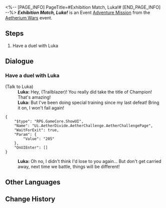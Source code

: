<%-- [PAGE_INFO]
PageTitle=#Exhibition Match, Luka!#
[END_PAGE_INFO] --%>
{{Stub|Dialogue.}}
{{Mission Infobox
|id            = 8014145
|title         = 
|image         = <!--Mission Exhibition Match, Luka!.png-->
|type          = Adventure
|event_name    = Aetherium Wars
|chapter       = 
|requirements  = {{subst:void|<!--Unknown: {"Type":"Manual"}-->}}
|summary       = <!--official mission summary from Fate's Atlas-->
|characters    = Luka; Trailblazer
|startLocation = [[Jarilo-VI]] - [[Old Weapon Testing Ground]]
|world         = Jarilo-VI
|area          = Old Weapon Testing Ground
|prev          = 
|next          = 
|rewards       = 
}}
'''''Exhibition Match, Luka!''''' is an Event [[Adventure Mission]] from the [[Aetherium Wars]] event.

==Steps==
# Have a duel with Luka

<!--
==Gameplay Notes==

--><!--
==Trial Character==

-->
==Dialogue==
{{Stub Dialogue}}
===Have a duel with Luka{{subst:void|<!--801414501-->}}===
{{Mission Description|type=adventure|location=Old Weapon Testing Ground|The core gameplay loop behind Aetherium Wars is "dueling." Challenge different players and show your true strength!}}
{{Dialogue Start}}

;(Talk to Luka)
:'''Luka:''' Hey, (Trailblazer)! You really did take the title of Champion! That's amazing!
:'''Luka:''' But I've been doing special training since my last defeat! Bring it on, I won't fail again!
<pre>{
	"$type": "RPG.GameCore.ShowUI",
	"Name": "Ui.AetherDivide.AetherChallenge.AetherChallengePage",
	"WaitForExit": true,
	"Param": {
		"Value": "205"
	},
	"OnUIEnter": []
}</pre>
:'''Luka:''' Oh no, I didn't think I'd lose to you again... But don't get carried away, next time we battle, things will be different!
{{Dialogue End}}

==Other Languages==
{{Other Languages
|en   = Exhibition Match, Luka!
|zhs  = 表演赛！卢卡
|zht  = 表演賽！盧卡
|ja   = エキシビションマッチ！ルカ
|ko   = 시범 경기! 루카
|es   = Encuentro de exhibición: Luka
|fr   = Rencontre amicale&nbsp;: Luka&nbsp;!
|ru   = Показательный матч! Лука!
|th   = แมตช์กระชับมิตร! Luka
|vi   = Giải Biểu Diễn! Luka
|de   = Schaukampf, Luka!
|id   = Pertandingan Ekshibisi, Luka!
|pt   = Batalha de Exibição, Luka!
}}

==Change History==
{{Change History|1.4}}
